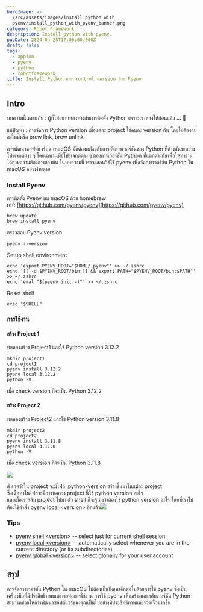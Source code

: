 ```yaml
---
heroImage: >-
  /src/assets/images/install python with
  pyenv/install_python_with_pyenv_banner.png
category: Robot Framework
description: Install python with pyenv.
pubDate: 2024-04-25T17:00:00.000Z
draft: false
tags:
  - appium
  - pyenv
  - python
  - robotframework
title: Install Python และ control version ด้วย Pyenv
---
```


## Intro

บทความนี้เหมาะกับ : ผู้ที่ไม่อยากหลงทางกับการติดตั้ง Python เพราะเราหลงให้ก่อนแล้ว ... 🤣

แก้ปัญหา : การจัดการ Python version เมื่อแต่ละ project ใช้คนละ version กัน โดยไม่ต้องลบลงใหม่หรือ brew link, brew unlink

การพัฒนาซอฟต์แวร์บน macOS มักต้องเผชิญกับการจัดการเวอร์ชันของ Python ที่ต่างกันระหว่างโปรเจกต์ต่าง ๆ โดยเฉพาะเมื่อโปรเจกต์ต่าง ๆ ต้องการเวอร์ชัน Python ที่แตกต่างกันเพื่อให้ทำงานได้ตามความต้องการของมัน ในบทความนี้ เราจะสอนวิธีใช้ pyenv เพื่อจัดการเวอร์ชัน Python ใน macOS อย่างง่ายดาย

### Install Pyenv

การติดตั้ง Pyenv บน macOS ด้วย homebrew \
ref: [https://github.com/pyenv/pyenv](https://github.com/pyenv/pyenv)

```shell
brew update
brew install pyenv
```

ตรวจสอบ Pyenv version

```shell
pyenv --version
```

Setup shell environment

```shell
echo 'export PYENV_ROOT="$HOME/.pyenv"' >> ~/.zshrc
echo '[[ -d $PYENV_ROOT/bin ]] && export PATH="$PYENV_ROOT/bin:$PATH"' >> ~/.zshrc
echo 'eval "$(pyenv init -)"' >> ~/.zshrc
```

Reset shell

```shell
exec "$SHELL"
```

### การใช้งาน

#### สร้าง Project 1

ทดลองสร้าง Project1 และใช้ Python version 3.12.2

```shell
mkdir project1
cd project1
pyenv install 3.12.2
pyenv local 3.12.2
python -V
```

เมื่อ check version ก็จะเป็น Python 3.12.2

#### สร้าง Project 2

ทดลองสร้าง Project2 และใช้ Python version 3.11.8

```shell
mkdir project2
cd project2
pyenv install 3.11.8
pyenv local 3.11.8
python -V
```

เมื่อ check version ก็จะเป็น Python 3.11.8

![](</src/assets/images/install python with pyenv/install_python_with_pyenv_1.png>)

สังเกตว่าใน project จะมีไฟล์ .python-version สร้างขึ้นมาในแต่ละ project\
ซึ่งเนื้อหาในไฟล์จะมีการบอกว่า project นี้ใช้ python version อะไร\
และเมื่อเราสลับ project ไปมา ตัว shell ก็จะรู้เองว่าต้องใช้ python version อะไร โดยที่เราไม่ต้องใช้คำสั่ง pyenv local \<version> อีกแล้ว![](</src/assets/images/install python with pyenv/install_python_with_pyenv_2.png>)

### Tips

- [pyenv shell \<version>](https://github.com/pyenv/pyenv/blob/master/COMMANDS.md#pyenv-shell) -- select just for current shell session
- [pyenv local \<version>](https://github.com/pyenv/pyenv/blob/master/COMMANDS.md#pyenv-local) -- automatically select whenever you are in the current directory (or its subdirectories)
- [pyenv global \<version>](https://github.com/pyenv/pyenv/blob/master/COMMANDS.md#pyenv-shell) -- select globally for your user account

## สรุป

การจัดการเวอร์ชัน Python ใน macOS ไม่ต้องเป็นปัญหาอีกต่อไปด้วยการใช้ pyenv ซึ่งเป็นเครื่องมือที่มีประสิทธิภาพและง่ายต่อการใช้งาน การใช้ pyenv เพื่อสร้างและสลับเวอร์ชัน Python สามารถช่วยให้การพัฒนาซอฟต์แวร์ของคุณเป็นไปอย่างมีประสิทธิภาพและรวดเร็วมากขึ้น
